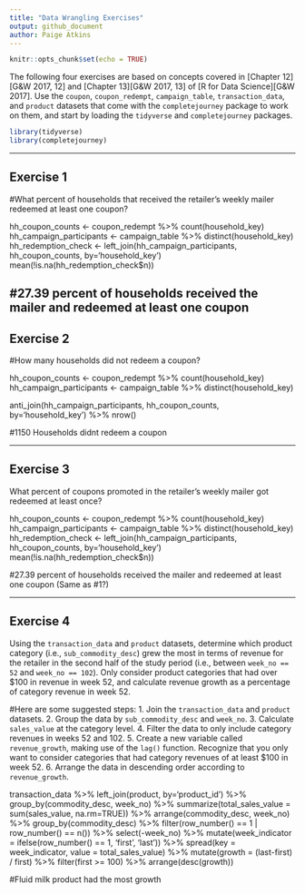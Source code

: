 ```yaml
---
title: "Data Wrangling Exercises"
output: github_document
author: Paige Atkins
---
```


```r
knitr::opts_chunk$set(echo = TRUE)
```

The following four exercises are based on concepts covered in 
[Chapter 12][G&W 2017, 12] and [Chapter 13][G&W 2017, 13] of 
[R for Data Science][G&W 2017]. Use the `coupon`, `coupon_redempt`, 
`campaign_table`, `transaction_data`, and `product` datasets that come with the 
`completejourney` package to work on them, and start by loading the `tidyverse` 
and `completejourney` packages.

```r
library(tidyverse)
library(completejourney)
```

---

## Exercise 1
#What percent of households that received the retailer's weekly mailer redeemed 
at least one coupon?

hh_coupon_counts <- coupon_redempt %>% count(household_key)
hh_campaign_participants <- campaign_table %>% distinct(household_key)
hh_redemption_check <- left_join(hh_campaign_participants, 
                                 hh_coupon_counts, by='household_key')
mean(!is.na(hh_redemption_check$n))

#27.39 percent of households received the mailer and redeemed at least one coupon
---

## Exercise 2
#How many households did not redeem a coupon?   

hh_coupon_counts <- coupon_redempt %>% count(household_key)
hh_campaign_participants <- campaign_table %>% distinct(household_key)

anti_join(hh_campaign_participants, 
          hh_coupon_counts, by='household_key') %>% nrow()

#1150 Households didnt redeem a coupon

---

## Exercise 3
What percent of coupons promoted in the retailer's weekly mailer got redeemed at
least once?

hh_coupon_counts <- coupon_redempt %>% count(household_key)
hh_campaign_participants <- campaign_table %>% distinct(household_key)
hh_redemption_check <- left_join(hh_campaign_participants, 
                                 hh_coupon_counts, by='household_key')
mean(!is.na(hh_redemption_check$n))

#27.39 percent of households received the mailer and redeemed at least one coupon (Same as #1?)



---

## Exercise 4
Using the `transaction_data` and `product` datasets, determine which product
category (i.e., `sub_commodity_desc`) grew the most in terms of revenue for the
retailer in the second half of the study period (i.e., between `week_no == 52` 
and `week_no == 102`). Only consider product categories that had over $100 in
revenue in week 52, and calculate revenue growth as a percentage of category
revenue in week 52.

#Here are some suggested steps: 
 1. Join the `transaction_data` and `product` datasets.
 2. Group the data by `sub_commodity_desc` and `week_no`.
 3. Calculate `sales_value` at the category level.
 4. Filter the data to only include category revenues in weeks 52 and 102.
 5. Create a new variable called `revenue_growth`, making use of the `lag()`
 function. Recognize that you only want to consider categories that had category
 revenues of at least $100 in week 52.
 6. Arrange the data in descending order according to `revenue_growth`.


transaction_data %>%
  left_join(product, by='product_id') %>%
  group_by(commodity_desc, week_no) %>%
  summarize(total_sales_value = sum(sales_value, na.rm=TRUE)) %>%
  arrange(commodity_desc, week_no) %>%
  group_by(commodity_desc) %>%
  filter(row_number() == 1 | row_number() == n()) %>%
  select(-week_no) %>%
  mutate(week_indicator = ifelse(row_number() == 1, 'first', 'last')) %>%
  spread(key = week_indicator, value = total_sales_value) %>%
  mutate(growth = (last-first) / first) %>%
  filter(first >= 100) %>%
  arrange(desc(growth))
  
#Fluid milk product had the most growth